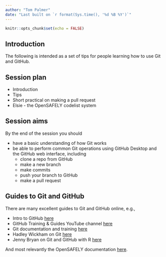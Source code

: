 ```yaml
---
author: "Tom Palmer"
date: "Last built on `r format(Sys.time(), '%d %B %Y')`"
---
```


```r
knitr::opts_chunk$set(echo = FALSE)
```

## Introduction {.unnumbered}

The following is intended as a set of tips for people learning how to use Git and GitHub.

## Session plan

- Introduction
- Tips
- Short practical on making a pull request
- Elsie - the OpenSAFELY codelist system

## Session aims

By the end of the session you should 

- have a basic understanding of how Git works
- be able to perform common Git operations using GitHub Desktop and the GitHub web interface, including  
  - clone a repo from GitHub
  - make a new branch
  - make commits
  - push your branch to GitHub
  - make a pull request

## Guides to Git and GitHub

There are many excellent guides to Git and GitHub online, e.g.,

-	Intro to GitHub [here](https://guides.github.com/activities/hello-world/)
- GitHub Training & Guides YouTube channel [here](https://www.youtube.com/githubguides)
- Git documentation and training [here](https://git-scm.com/doc)
- Hadley Wickham on Git [here](https://r-pkgs.org/git.html)
- Jenny Bryan on Git and GitHub with R [here](https://happygitwithr.com/)

And most relevantly the OpenSAFELY documentation [here](https://docs.opensafely.org/getting-started/).
